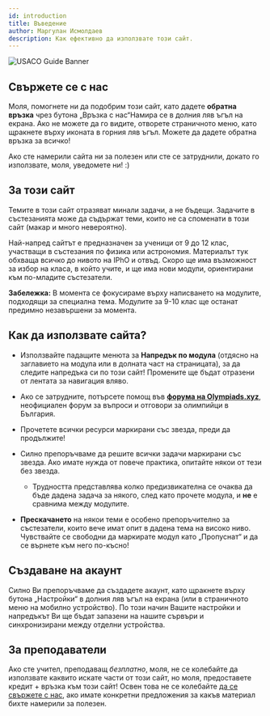 ```yaml
---
id: introduction
title: Въведение
author: Маргулан Исмолдаев
description: Как ефективно да използвате този сайт.
---
```


![USACO Guide Banner](../../src/assets/banner-image-big.jpg)

## Свържете се с нас

Моля, помогнете ни да подобрим този сайт, като дадете **обратна връзка** чрез бутона
„Връзка с нас“<Asterisk>Намира се в долния ляв ъгъл на екрана. Ако не можете
да го видите, отворете страничното меню, като щракнете върху иконата в горния ляв
ъгъл.</Asterisk> 
Можете да дадете обратна връзка за всичко!

Ако сте намерили сайта ни за полезен или сте се затруднили, докато го използвате,
моля, уведомете ни! :)

## За този сайт

<Warning title="Този сайт НЕ е учебна програма!!">

Темите в този сайт отразяват минали задачи, а не бъдещи. Задачите в състезанията
може да съдържат теми, които не са споменати в този сайт (макар и много невероятно).

</Warning>

Най-напред сайтът е предназначен за ученици от 9 до 12 клас, участващи в
състезания по физика или астрономия. Материалът тук обхваща всичко до нивото на
IPhO и отвъд. Скоро ще има възможност за избор на класа, в който учите, и ще има
нови модули, ориентирани към по-младите състезатели.

**Забележка:** В момента се фокусираме върху написването на модулите, подходящи за
специална тема. Модулите за 9-10 клас ще останат предимно незавършени за момента.

## Как да използвате сайта?

- Използвайте падащите менюта за **Напредък по модула** (отдясно на заглавието
	на модула или в долната част на страницата), за да следите напредъка си по този
	сайт! Промените ще бъдат отразени от лентата за навигация вляво.

- Ако се затрудните, потърсете помощ във **[форума на Olympiads.xyz](http://olympiads.xyz/forums "форума на Olympiads.xyz")**,
	неофициален форум за въпроси и отговори за олимпийци в България.

- Прочетете всички ресурси маркирани със звезда, преди да продължите!

- Силно препоръчваме да решите всички задачи маркирани със звезда. Ако имате
	нужда от повече практика, опитайте някои от тези без звезда.
    - Трудността представлява колко предизвикателна се очаква да бъде дадена
		задача за някого, след като прочете модула, и **не** е сравнима между модулите.

- **Прескачането** на някои теми е особено препоръчително за състезатели, които
	вече имат опит в дадена тема на високо ниво. Чувствайте се свободни да маркирате
	модул като „Пропуснат“ и да се върнете към него по-късно!

## Създаване на акаунт

Силно Ви препоръчваме да създадете акаунт, като щракнете върху бутона „Настройки“
в долния ляв ъгъл на екрана (или в страничното меню на мобилно устройство).
По този начин Вашите настройки и напредъкът Ви ще бъдат запазени на нашите
сървъри и синхронизирани между отделни устройства.

## За преподаватели

Ако сте учител, преподаващ _безплатно_, моля, не се колебайте да използвате
каквито искате части от този сайт, но моля, предоставете кредит + връзка
към този сайт! Освен това не се колебайте [да се свържете с нас](mailto:olympiads.xyz@gmail.com),
ако имате конкретни предложения за какъв материал бихте намерили за полезен.